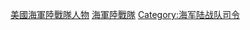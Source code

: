 {{catmore}}
[[Category:美國海軍陸戰隊人物|]]
[[Category:美國參謀長聯席會議官員|海軍陸戰隊]]
[[Category:海军陆战队司令|Category:海军陆战队司令]]